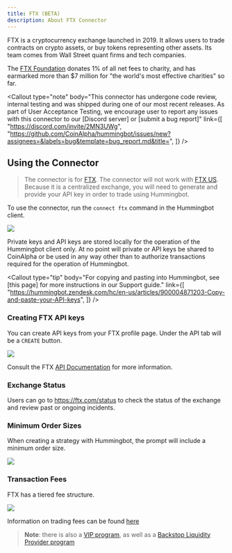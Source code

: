 ```yaml
---
title: FTX (BETA)
description: About FTX Connector
---
```



FTX is a cryptocurrency exchange launched in 2019. It allows users to trade contracts on crypto assets, or buy tokens representing other assets. Its team comes from Wall Street quant firms and tech companies.

The [FTX Foundation](https://ftx.com/foundation) donates 1% of all net fees to charity, and has earmarked more than \$7 million for "the world's most effective charities" so far.

<Callout
  type="note"
  body="This connector has undergone code review, internal testing and was shipped during one of our most recent releases. As part of User Acceptance Testing, we encourage user to report any issues with this connector to our [Discord server] or [submit a bug report]"
  link={[
    "https://discord.com/invite/2MN3UWg",
    "https://github.com/CoinAlpha/hummingbot/issues/new?assignees=&labels=bug&template=bug_report.md&title=",
  ]}
/>

## Using the Connector

> The connector is for [FTX](https://ftx.com). The connector will not work with [FTX US](https://ftx.us). Because it is a centralized exchange, you will need to generate and provide your API key in order to trade using Hummingbot.

To use the connector, run the `connect ftx` command in the Hummingbot client.

![](./img/ftx-api.png)

Private keys and API keys are stored locally for the operation of the Hummingbot client only. At no point will private or API keys be shared to CoinAlpha or be used in any way other than to authorize transactions required for the operation of Hummingbot.

<Callout
  type="tip"
  body="For copying and pasting into Hummingbot, see [this page] for more instructions in our Support guide."
  link={[
    "https://hummingbot.zendesk.com/hc/en-us/articles/900004871203-Copy-and-paste-your-API-keys",
  ]}
/>

### Creating FTX API keys

You can create API keys from your FTX profile page. Under the API tab will be a `CREATE` button.

![](/img/ftx-create-api.png)

Consult the FTX [API Documentation](https://help.ftx.com/hc/en-us/articles/360028807171-api-docs) for more information.

<Callout
  type="warning"
  body="For API key permissions, we recommend using only #orders# enabled (read and write) API keys; enabling #withdraw, transfer, or the equivalent# is unnecessary for current Hummingbot strategies."
/>

### Exchange Status

Users can go to https://ftx.com/status to check the status of the exchange and review past or ongoing incidents.

### Minimum Order Sizes

When creating a strategy with Hummingbot, the prompt will include a minimum order size.

![](/img/ftx-min-order.png)

### Transaction Fees

FTX has a tiered fee structure.

![](/img/ftx-fees.png)

Information on trading fees can be found [here](https://help.ftx.com/hc/en-us/articles/360024479432-Fees)

> **Note**: there is also a [VIP program](https://help.ftx.com/hc/en-us/articles/360032890872-VIP-program), as well as a [Backstop Liquidity Provider program](https://help.ftx.com/hc/en-us/articles/360024479392)
